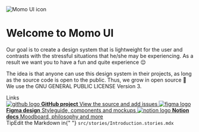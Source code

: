 
<Meta title="Introduction" />

<style>{`
  .subheading {
    --mediumdark: '#999999';
    font-weight: 900;
    font-size: 13px;
    color: #999;
    letter-spacing: 6px;
    line-height: 24px;
    text-transform: uppercase;
    margin-bottom: 12px;
    margin-top: 40px;
  }

  .link-list {
    display: grid;
    grid-template-columns: 1fr;
    grid-template-rows: 1fr 1fr;
    row-gap: 10px;
  }

  @media (min-width: 620px) {
    .link-list {
      row-gap: 20px;
      column-gap: 20px;
      grid-template-columns: 1fr 1fr;
    }
  }

  @media all and (-ms-high-contrast:none) {
  .link-list {
      display: -ms-grid;
      -ms-grid-columns: 1fr 1fr;
      -ms-grid-rows: 1fr 1fr;
    }
  }

  .link-item {
    display: block;
    padding: 20px 30px 20px 15px;
    border: 1px solid #00000010;
    border-radius: 5px;
    transition: background 150ms ease-out, border 150ms ease-out, transform 150ms ease-out;
    color: #333333;
    display: flex;
    align-items: flex-start;
  }

  .link-item:hover {
    border-color: #1EA7FD50;
    transform: translate3d(0, -3px, 0);
    box-shadow: rgba(0, 0, 0, 0.08) 0 3px 10px 0;
  }

  .link-item:active {
    border-color: #1EA7FD;
    transform: translate3d(0, 0, 0);
  }

  .link-item strong {
    font-weight: 700;
    display: block;
    margin-bottom: 2px;
  }
  
  .link-item img {
    height: 40px;
    width: 40px;
    margin-right: 15px;
    flex: none;
  }

  .link-item span {
    font-size: 14px;
    line-height: 20px;
  }

  .tip {
    display: inline-block;
    border-radius: 1em;
    font-size: 11px;
    line-height: 12px;
    font-weight: 700;
    background: #E7FDD8;
    color: #66BF3C;
    padding: 4px 12px;
    margin-right: 10px;
    vertical-align: top;
  }

  .tip-wrapper {
    font-size: 13px;
    line-height: 20px;
    margin-top: 40px;
    margin-bottom: 40px;
  }

  .tip-wrapper code {
    font-size: 12px;
    display: inline-block;
  }

  .momo-ui-logo {
    margin-bottom: 2em;
    display: block;
  }
  
`}</style>

<img className="momo-ui-logo" src={Momo} alt="Momo UI icon" />

# Welcome to Momo UI

Our goal is to create a design system that is lightweight for the user and contrasts with the stressful situations that he/she may be experiencing. As a result we want you to have a fun and quite experience 😌

The idea is that anyone can use this design system in their projects, as long as the source code is open to the public. Thus, we grow in open source 🥰 We use the GNU GENERAL PUBLIC LICENSE Version 3.

<div className="subheading">Links</div>

<div className="link-list">
  <a
    className="link-item"
    href="https://github.com/super-y-s-developers/momo-ui"
    target="_blank"
  >
    <img src={Github} alt="github logo" />
    <span>
      <strong>GitHub project</strong>
      View the source and add issues
    </span>
  </a>
  <a
    className="link-item"
    href="https://www.figma.com/file/rklQrboFKvdMt5HW0sqOgN/Momo---Styleguide?node-id=150%3A1"
    target="_blank"
  >
    <img src={Figma} alt="figma logo" />
    <span>
      <strong>Figma design</strong>
      Styleguide, components and mockups
    </span>
  </a>
  <a
    className="link-item"
    href="https://www.notion.so/Momo-Design-System-bbb3eed9a14c41e587e786c0cc58d7d7"
    target="_blank"
  >
    <img src={Notion} alt="notion logo" />
    <span>
      <strong>Notion docs</strong>
      Moodboard, philosophy and more
    </span>
  </a>
</div>

<div className="tip-wrapper">
  <span className="tip">Tip</span>Edit the Markdown in{" "}
  <code>src/stories/Introduction.stories.mdx</code>
</div>
